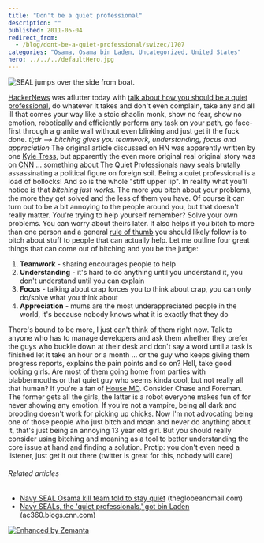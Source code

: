 ```yaml
---
title: "Don't be a quiet professional"
description: ""
published: 2011-05-04
redirect_from:
  - /blog/dont-be-a-quiet-professional/swizec/1707
categories: "Osama, Osama bin Laden, Uncategorized, United States"
hero: ../../../defaultHero.jpg
---
```


![SEAL jumps over the side from boat.](http://upload.wikimedia.org/wikipedia/commons/thumb/d/d7/US_Navy_SEALs_SEAL_jumps_over_side_boat.jpg/300px-US_Navy_SEALs_SEAL_jumps_over_side_boat.jpg "SEAL jumps over the side from boat.")

[HackerNews](http://news.ycombinator.com/ "Hacker News") was aflutter today with [talk about how you should be a quiet professional](http://news.ycombinator.com/item?id=2512901), do whatever it takes and don't even complain, take any and all ill that comes your way like a stoic shaolin monk, show no fear, show no emotion, robotically and efficiently perform any task on your path, go face-first through a granite wall without even blinking and just get it the fuck done. _tl;dr --> bitching gives you teamwork, understanding, focus and appreciation_ The original article discussed on HN was apparently written by one [Kyle Tress](http://www.kyletress.com/blog/view/be_a_quiet_professional), but apparently the even more original real original story was on [CNN](http://www.cnn.com/ "CNN") ... something about The Quiet Professionals navy seals brutally assassinating a political figure on foreign soil. Being a quiet professional is a load of bollocks! And so is the whole "stiff upper lip". In reality what you'll notice is that _bitching just works._ The more you bitch about your problems, the more they get solved and the less of them you have. Of course it can turn out to be a bit annoying to the people around you, but that doesn't really matter. You're trying to help yourself remember? Solve your own problems. You can worry about theirs later. It also helps if you bitch to more than one person and a general [rule of thumb](http://en.wikipedia.org/wiki/Rule_of_thumb "Rule of thumb") you should likely follow is to bitch about stuff to people that can actually help. Let me outline four great things that can come out of bitching and you be the judge:

1.  **Teamwork** - sharing encourages people to help
2.  **Understanding** - it's hard to do anything until you understand it, you don't understand until you can explain
3.  **Focus** - talking about crap forces you to think about crap, you can only do/solve what you think about
4.  **Appreciation** - mums are the most underappreciated people in the world, it's because nobody knows what it is exactly that they do

There's bound to be more, I just can't think of them right now. Talk to anyone who has to manage developers and ask them whether they prefer the guys who buckle down at their desk and don't say a word until a task is finished let it take an hour or a month ... or the guy who keeps giving them progress reports, explains the pain points and so on? Hell, take good looking girls. Are most of them going home from parties with blabbermouths or that quiet guy who seems kinda cool, but not really all that human? If you're a fan of [House MD](http://www.myspace.com/everything/house "House"). Consider Chase and Foreman. The former gets all the girls, the latter is a robot everyone makes fun of for never showing any emotion. If you're not a vampire, being all dark and brooding doesn't work for picking up chicks. Now I'm not advocating being one of those people who just bitch and moan and never do anything about it, that's just being an annoying 13 year old girl. But you should really consider using bitching and moaning as a tool to better understanding the core issue at hand and finding a solution. Protip: you don't even need a listener, just get it out there (twitter is great for this, nobody will care)

###### Related articles

- [Navy SEAL Osama kill team told to stay quiet](http://www.theglobeandmail.com/news/world/americas/navy-seal-osama-kill-team-told-to-stay-quiet/article2008168/) (theglobeandmail.com)
- [Navy SEALs, the 'quiet professionals,' got bin Laden](http://ac360.blogs.cnn.com/2011/05/03/navy-seals-the-quiet-professionals-got-bin-laden/) (ac360.blogs.cnn.com)

[![Enhanced by Zemanta](http://img.zemanta.com/zemified_e.png?x-id=f49bc749-3e2e-40b6-8655-01bc60a2c681)](http://www.zemanta.com/ "Enhanced by Zemanta")
